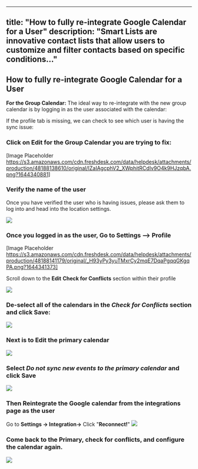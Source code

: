 
---
title: "How to fully re-integrate Google Calendar for a User"
description: "Smart Lists are innovative contact lists that allow users to customize and filter contacts based on specific conditions..."
---
## How to fully re-integrate Google Calendar for a User 

**For the Group Calendar:** The ideal way to re-integrate with the new group calendar is by logging in as the user associated with the calendar:

If the profile tab is missing, we can check to see which user is having the sync issue:

### Click on Edit for the Group Calendar you are trying to fix:

[Image Placeholder https://s3.amazonaws.com/cdn.freshdesk.com/data/helpdesk/attachments/production/48188138610/original/IZaIAgcphV2_XWphitRCdIv9O4k9HJzqbA.png?1644340881]

### Verify the name of the user

Once you have verified the user who is having issues, please ask them to log into and head into the location settings.

![](https://s3.amazonaws.com/cdn.freshdesk.com/data/helpdesk/attachments/production/48188139226/original/qcaLxmp_wYVXlq2MPw4LpGOAEuSCa-PJYQ.png?1644341021)

### Once you logged in as the user, Go to Settings --> Profile
[Image Placeholder https://s3.amazonaws.com/cdn.freshdesk.com/data/helpdesk/attachments/production/48188141179/original/_H93yPy3yuTMxrCy2mqE7DqaPgqqGKgqPA.png?1644341373]

Scroll down to the  **Edit**  **Check for Conflicts**  section within their profile

![](https://s3.amazonaws.com/cdn.freshdesk.com/data/helpdesk/attachments/production/48110283089/original/IN3-BEEiTb9mVdxc4NizbcBz_N7BKLwUZw.png?1623376444)

### De-select  all of the calendars in the  _Check for Conflicts_  section and  click Save:

![](https://s3.amazonaws.com/cdn.freshdesk.com/data/helpdesk/attachments/production/48188140947/original/ZC7qi5yoGDY_jgUv3D5bmU6Wx0g1SZh9lg.png?1644341327)
  
### Next is to Edit the primary calendar

![](https://s3.amazonaws.com/cdn.freshdesk.com/data/helpdesk/attachments/production/48188141299/original/aaF_0etg8lR6dvPj73CheNov1hPb9XIF7A.png?1644341403)

### Select  _Do not sync new events to the primary calendar_  and click Save

![](https://s3.amazonaws.com/cdn.freshdesk.com/data/helpdesk/attachments/production/48099392922/original/5XZ1jVyFUJM24VjF7547gBQB0273pCQT3Q.png?1618962732)

### Then Reintegrate the Google calendar from the integrations page as the user

Go to  **Settings -> Integration->**  Click "**Reconnect!**"
![](https://s3.amazonaws.com/cdn.freshdesk.com/data/helpdesk/attachments/production/48099392979/original/ZlKqNaOhhTFa3wB4QD9EWrrLbdJMneOKqg.png?1618962786)  

### Come back to the Primary, check for conflicts, and configure the calendar again. 

![](https://s3.amazonaws.com/cdn.freshdesk.com/data/helpdesk/attachments/production/48099393020/original/c3HMEimM6aSlnLAINcFbqN2hgpE-GepM-A.png?1618962830)
